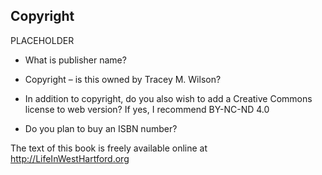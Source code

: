 ## Copyright {-}

PLACEHOLDER

- What is publisher name?																									
- Copyright -- is this owned by Tracey M. Wilson?																									
- In addition to copyright, do you also wish to add a Creative Commons license to web version? If yes, I recommend BY-NC-ND 4.0

- Do you plan to buy an ISBN number?

The text of this book is freely available online at <http://LifeInWestHartford.org>
